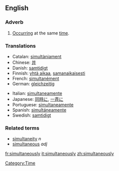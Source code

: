 ==English==
===Adverb===
# [[Occur]]ring at the same [[time]].

===Translations===
{{top}}
*Catalan: [[simultàniament]]
*Chinese: [[并]]
*Danish: [[samtidigt]]
*Finnish: [[yhtä aikaa]], [[samanaikaisesti]]
*French: [[simultanément]]
*German: [[gleichzeitig]]
{{mid}}
*Italian: [[simultaneamente]]
*Japanese: [[同時に]], [[一斉に]]
*Portuguese: [[simultaneamente]]
*Spanish: [[simultáneamente]]
*Swedish: [[samtidigt]] 
{{bottom}}

===Related terms===
*[[simultaneity]] ''n''
*[[simultaneous]] ''adj''

[[Category:Time]]

[[fr:simultaneously]]
[[it:simultaneously]]
[[zh:simultaneously]]